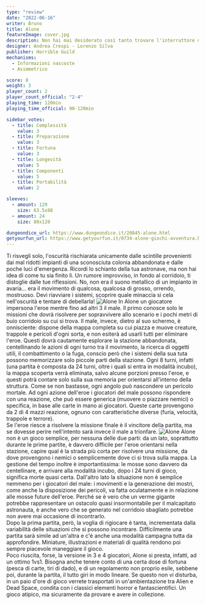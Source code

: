 ```yaml
---
type: "review"
date: "2022-06-16"
writer: Bruno
title: Alone
featureImage: cover.jpg
description: Non hai mai desiderato così tanto trovare l'interruttore della luce!
designer: Andrea Crespi - Lorenzo Silva
publisher: Horrible Guild
mechanisms:
  - Informazioni nascoste
  - Asimmetrico

score: 8
weight: 3
player_count: 2
player_count_official: "2-4"
playing_time: 120min
playing_time_official: 90-120min

sidebar_votes:
  - title: Complessità
    value: 3
  - title: Preparazione
    value: 3
  - title: Fortuna
    value: 3
  - title: Longevità
    value: 5
  - title: Componenti
    value: 5
  - title: Portabilità
    value: 2

sleeves:
  - amount: 129
    size: 63.5x88
  - amount: 24
    size: 80x120

dungeondice_url: https://www.dungeondice.it/20845-alone.html
getyourfun_url: https://www.getyourfun.it/0734-alone-giochi-avventura.html
---
```


<Setting>
  Ti risvegli solo, l'oscurità rischiarata unicamente dalle scintille
  provenienti dai mal ridotti impianti di una sconosciuta colonia abbandonata e
  dalle poche luci d'emergenza. Ricordi lo schianto della tua astronave, ma non
  hai idea di come tu sia finito lì. Un rumore improvviso, in fondo al
  corridoio, ti distoglie dalle tue riflessioni. No, non era il suono metallico
  di un impianto in avaria… era il movimento di qualcosa, qualcosa di grosso,
  orrendo, mostruoso. Devi riavviare i sistemi, scoprire quale minaccia si cela
  nell'oscurità e tentare di debellarla!
</Setting>

<img src="./game1.jpg" alt="Alone" />

<Rules>
  In Alone un giocatore impersona l'eroe mentre fino ad altri 3 il male. Il
  primo conosce solo le missioni che dovrà risolvere per sopravvivere allo
  scenario e i pochi metri di buio corridoio su cui si trova. Il male, invece,
  dietro al suo schermo, è onnisciente: dispone della mappa completa su cui
  piazza e muove creature, trappole e pericoli d'ogni sorta, e non esiterà ad
  usarli tutti per eliminare l'eroe. Questi dovrà cautamente esplorare la
  stazione abbandonata, centellinando le azioni di ogni turno tra il movimento,
  la ricerca di oggetti utili, il combattimento o la fuga, conscio però che i
  sistemi della sua tuta possono memorizzare solo piccole parti della stazione.
  Ogni 8 turni, infatti (una partita è composta da 24 turni, oltre i quali si
  entra in modalità incubo), la mappa scoperta verrà eliminata, salvo alcune
  porzioni presso l'eroe, e questi potrà contare solo sulla sua memoria per
  orientarsi all'interno della struttura. Come se non bastasse, ogni angolo può
  nascondere un pericolo mortale. Ad ogni azione dell'eroe i giocatori del male
  possono rispondere con una reazione, che può essere generica (muovere o
  piazzare nemici) o specifica, in base alle carte in mano ai giocatori. Queste
  carte provengono da 2 di 4 mazzi reazione, ognuno con caratteristiche diverse
  (furia, velocità, trappole e terrore).
  <br />
  Se l'eroe riesce a risolvere la missione finale è il vincitore della partita,
  ma se dovesse perire nell'intento sarà invece il male a trionfare.
</Rules>

<img src="./game2.jpg" alt="Alone" />

<Feedback>
  Alone non è un gioco semplice, per nessuna delle due parti: da un lato,
  soprattutto durante le prime partite, è davvero difficile per l'eroe
  orientarsi nella stazione, capire qual è la strada più corta per risolvere una
  missione, da dove provengono i nemici o semplicemente dove ci si trova sulla
  mappa. La gestione del tempo inoltre è importantissima: le mosse sono davvero
  da centellinare, e arrivare alla modalità incubo, dopo i 24 turni di gioco,
  significa morte quasi certa. Dall'altro lato la situazione non è semplice
  nemmeno per i giocatori del male: i movimenti e la generazione dei mostri,
  come anche la disposizione dei pericoli, va fatta oculatamente e in relazione
  alle mosse future dell'eroe. Perché se è vero che un verme gigante potrebbe
  rappresentare un ostacolo quasi insormontabile per il malcapitato astronauta,
  è anche vero che se generato nel corridoio sbagliato potrebbe non avere mai
  occasione di incontrarlo.
  <br />
  Dopo la prima partita, però, la voglia di rigiocare è tanta, incrementata
  dalla variabilità delle situazioni che si possono incontrare. Difficilmente
  una partita sarà simile ad un'altra e c'è anche una modalità campagna tutta da
  approfondire. Miniature, illustrazioni e materiali di qualità rendono poi
  sempre piacevole maneggiare il gioco.
  <br />
  Poco riuscita, forse, la versione in 3 e 4 giocatori, Alone si presta,
  infatti, ad un ottimo 1vs1. Bisogna anche tenere conto di una certa dose di
  fortuna (pesca di carte, tiri di dado), e di un regolamento non proprio esile,
  sebbene poi, durante la partita, il tutto giri in modo lineare. Se questo non
  vi disturba, in un paio d'ore di gioco verrete trasportati in un'ambientazione
  tra Alien e Dead Space, condita con i classici elementi horror e
  fantascientifici. Un gioco atipico, ma sicuramente da provare e avere in
  collezione.
</Feedback>

<Instagram id="Ce3NLsajrIw" />
